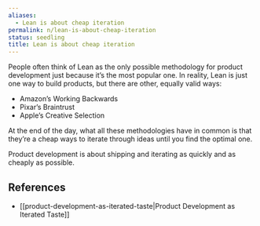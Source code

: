 ```yaml
---
aliases:
  - Lean is about cheap iteration
permalink: n/lean-is-about-cheap-iteration
status: seedling
title: Lean is about cheap iteration
---
```

People often think of Lean as the only possible methodology for product development just because it’s the most popular one. In reality, Lean is just one way to build products, but there are other, equally valid ways:

- Amazon’s Working Backwards
- Pixar’s Braintrust
- Apple’s Creative Selection

At the end of the day, what all these methodologies have in common is that they’re a cheap ways to iterate through ideas until you find the optimal one.

Product development is about shipping and iterating as quickly and as cheaply as possible.

## References

- [[product-development-as-iterated-taste|Product Development as Iterated Taste]]
